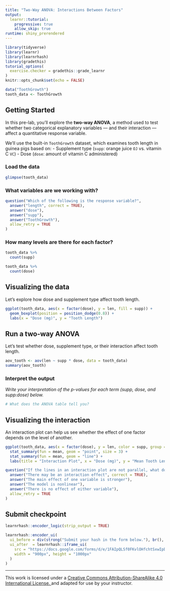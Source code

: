 ```yaml
---
title: "Two-Way ANOVA: Interactions Between Factors"
output:
  learnr::tutorial:
    progressive: true
    allow_skip: true
runtime: shiny_prerendered
---
```


```r
library(tidyverse)
library(learnr)
library(learnrhash)
library(gradethis)
tutorial_options(
  exercise.checker = gradethis::grade_learnr
)
knitr::opts_chunk$set(echo = FALSE)

data("ToothGrowth")
tooth_data <- ToothGrowth
```

## Getting Started

In this pre-lab, you'll explore the **two-way ANOVA**, a method used to test whether two categorical explanatory variables — and their interaction — affect a quantitative response variable.

We’ll use the built-in `ToothGrowth` dataset, which examines tooth length in guinea pigs based on:
- Supplement type (`supp`: orange juice `OJ` vs. vitamin C `VC`)
- Dose (`dose`: amount of vitamin C administered)

### Load the data

```r
glimpse(tooth_data)
```

### What variables are we working with?

```r
question("Which of the following is the response variable?",
  answer("length", correct = TRUE),
  answer("dose"),
  answer("supp"),
  answer("ToothGrowth"),
  allow_retry = TRUE
)
```

### How many levels are there for each factor?

```r
tooth_data %>%
  count(supp)

tooth_data %>%
  count(dose)
```


## Visualizing the data

Let’s explore how dose and supplement type affect tooth length.

```r
ggplot(tooth_data, aes(x = factor(dose), y = len, fill = supp)) +
  geom_boxplot(position = position_dodge(0.8)) +
  labs(x = "Dose (mg)", y = "Tooth Length")
```


## Run a two-way ANOVA

Let’s test whether dose, supplement type, or their interaction affect tooth length.

```r
aov_tooth <- aov(len ~ supp * dose, data = tooth_data)
summary(aov_tooth)
```

### Interpret the output

*Write your interpretation of the p-values for each term (supp, dose, and supp:dose) below.*

```r
# What does the ANOVA table tell you?
```


## Visualizing the interaction

An interaction plot can help us see whether the effect of one factor depends on the level of another.

```r
ggplot(tooth_data, aes(x = factor(dose), y = len, color = supp, group = supp)) +
  stat_summary(fun = mean, geom = "point", size = 3) +
  stat_summary(fun = mean, geom = "line") +
  labs(title = "Interaction Plot", x = "Dose (mg)", y = "Mean Tooth Length")
```

```r
question("If the lines in an interaction plot are not parallel, what does this suggest?",
  answer("There may be an interaction effect", correct = TRUE),
  answer("The main effect of one variable is stronger"),
  answer("The model is nonlinear"),
  answer("There is no effect of either variable"),
  allow_retry = TRUE
)
```


## Submit checkpoint

```r
learnrhash::encoder_logic(strip_output = TRUE)
```

```r
learnrhash::encoder_ui(
  ui_before = div(strong("Submit your hash in the form below."), br(), br()),
  ui_after  = learnrhash::iframe_ui(
    src = "https://docs.google.com/forms/d/e/1FAIpQLSf0FKvlOHfchtSxwIpD9Jo65sDlTjeokodsO1vP64rLcVYZ2A/viewform?usp=header",
    width = "900px", height = "1000px"
  )
)
```

* * *

This work is licensed under a
<a rel="license" href="http://creativecommons.org/licenses/by-sa/4.0/">
  Creative Commons Attribution-ShareAlike 4.0 International License. 
</a> and adapted for use by your instructor.
